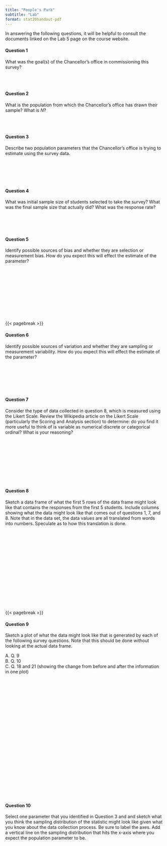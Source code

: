 ```yaml
---
title: "People's Park"
subtitle: "Lab"
format: stat20handout-pdf
---
```


In answering the following questions, it will be helpful to consult the documents linked on the Lab 5 page on the course website.

#### Question 1

What was the goal(s) of the Chancellor's office in commissioning this survey?

\
\

#### Question 2

What is the population from which the Chancellor's office has drawn their sample? What is $N$?

\
\

#### Question 3

Describe two population parameters that the Chancellor's office is trying to estimate using the survey data.

\
\
\
\

#### Question 4

What was initial sample size of students selected to take the survey? What was the final sample size that actually did? What was the response rate?

\
\
\

#### Question 5

Identify possible sources of bias and whether they are selection or measurement bias. How do you expect this will effect the estimate of the parameter?

\
\
\
\
\
\
\
\
\

{{< pagebreak >}}

#### Question 6

Identify possible sources of variation and whether they are sampling or measurement variability. How do you expect this will effect the estimate of the parameter?

\
\
\
\
\

#### Question 7

Consider the type of data collected in question 8, which is measured using the Likert Scale. Review the Wikipedia article on the Likert Scale (particularly the Scoring and Analysis section) to determine: do you find it more useful to think of is variable as numerical discrete or categorical ordinal? What is your reasoning?

\
\
\
\
\
\
\
\

#### Question 8

Sketch a data frame of what the first 5 rows of the data frame might look like that contains the responses from the first 5 students. Include columns showing what the data might look like that comes out of questions 1, 7, and 8. Note that in the data set, the data values are all translated from words into numbers. Speculate as to how this translation is done.

\
\
\
\
\
\
\
\
\
\
\
\
\
\

{{< pagebreak >}}

#### Question 9

Sketch a plot of what the data might look like that is generated by each of the following survey questions. Note that this should be done without looking at the actual data frame.

A. Q. 9  
B. Q. 10  
C. Q. 18 and 21 (showing the change from before and after the information in one plot)

\
\
\
\
\
\
\
\
\
\
\
\
\
\
\
\
\
\
\
\
\
\

#### Question 10

Select one parameter that you identified in Question 3 and and sketch what you think the sampling distribution of the statistic might look like given what you know about the data collection process. Be sure to label the axes. Add a vertical line on the sampling distribution that hits the x-axis where you expect the population parameter to be.
